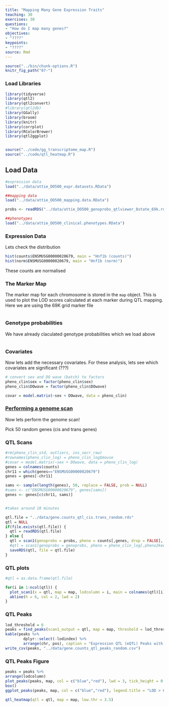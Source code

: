 ```yaml
---
title: "Mapping Many Gene Expression Traits"
teaching: 30
exercises: 30
questions:
- "How do I map many genes?"
objectives:
- "????"
keypoints:
- "????"
source: Rmd
---
```


```r
source("../bin/chunk-options.R")
knitr_fig_path("07-")
```

### Load Libraries  

```r
library(tidyverse)
library(qtl2)
library(qtl2convert)
#library(qtl2db)
library(GGally)
library(broom)
library(knitr)
library(corrplot)
library(RColorBrewer)
library(qtl2ggplot)


source("../code/gg_transcriptome_map.R")
source("../code/qtl_heatmap.R")


```

## Load Data

```r

#expression data
load("../data/attie_DO500_expr.datasets.RData")

##mapping data
load("../data/attie_DO500_mapping.data.RData")

probs <- readRDS("../data/attie_DO500_genoprobs_qtlviewer_8state_69k.rds")

##phenotypes
load("../data/attie_DO500_clinical.phenotypes.RData")

```


### Expression Data


Lets check the distribution


```r


hist(counts$ENSMUSG00000020679, main = "Hnf1b (counts)")
hist(norm$ENSMUSG00000020679, main = "Hnf1b (norm)")


```

These counts are normalised

### The Marker Map  

The marker map for each chromosome is stored in the `map` object. This is used to plot the LOD scores calculated at each marker during QTL mapping.  Here we are using the 69K grid marker file

```r


```

### Genotype probabilities  

We have already claculated genotype probabilities which we load above

```r



```

### Covariates    

Now lets add the necessary covariates. For these analysis, lets see which covariates are significant (???)

```r

# convert sex and DO wave (batch) to factors
pheno_clin$sex = factor(pheno_clin$sex)
pheno_clin$DOwave = factor(pheno_clin$DOwave)

covar = model.matrix(~sex + DOwave, data = pheno_clin)

```
### [Performing a genome scan](https://smcclatchy.github.io/mapping/06-perform-genome-scan/) 

Now lets perform the genome scan!


Pick 50 random genes (cis and trans genes)


### QTL Scans

```r
#rm(pheno_clin_std, outliers, ins_secr_raw)
#rownames(pheno_clin_log) = pheno_clin_log$mouse
#covar = model.matrix(~sex + DOwave, data = pheno_clin_log)
genes = colnames(counts)
chr11 = which(genes=="ENSMUSG00000020679")
genes = genes[-chr11]

sams <- sample(length(genes), 50, replace = FALSE, prob = NULL)
#sams <- c("ENSMUSG00000020679", genes[sams])
genes <- genes[c(chr11, sams)]


#takes around 10 minutes

qtl.file = "../data/gene.counts_qtl_cis.trans_random.rds"
qtl = NULL
if(file.exists(qtl.file)) {
  qtl = readRDS(qtl.file)
} else {
  qtl = scan1(genoprobs = probs, pheno = counts[,genes, drop = FALSE], kinship = K, addcovar = covar, cores = 2)
  #qtl = scan1(genoprobs = genoprobs, pheno = pheno_clin_log[,pheno2keep$short_name, drop = FALSE], kinship = K, addcovar = covar, cores = 2)
  saveRDS(qtl, file = qtl.file)
}

```

### QTL plots

```r

#qtl = as.data.frame(qtl.file)

for(i in 1:ncol(qtl)) {
  plot_scan1(x = qtl, map = map, lodcolumn = i, main = colnames(qtl)[i])
  abline(h = 6, col = 2, lwd = 2)
}

```

### QTL Peaks

```r
lod_threshold = 6
peaks = find_peaks(scan1_output = qtl, map = map, threshold = lod_threshold, peakdrop = 4, prob = 0.95)
kable(peaks %>% 
        dplyr::select(-lodindex) %>% 
        arrange(chr, pos), caption = "Expression QTL (eQTL) Peaks with LOD >= 6")
write_csv(peaks, "../data/gene.counts_qtl_peaks_random.csv")

```

### QTL Peaks Figure

```r

peaks = peaks %>%
arrange(lodcolumn)
plot_peaks(peaks, map, col = c("blue","red"), lwd = 3, tick_height = 0.8, gap = 0, main = "LOD > 6")
box()
ggplot_peaks(peaks, map, col = c("blue","red"), legend.title = "LOD > 6") 
```

```r

qtl_heatmap(qtl = qtl, map = map, low.thr = 3.5)

```

